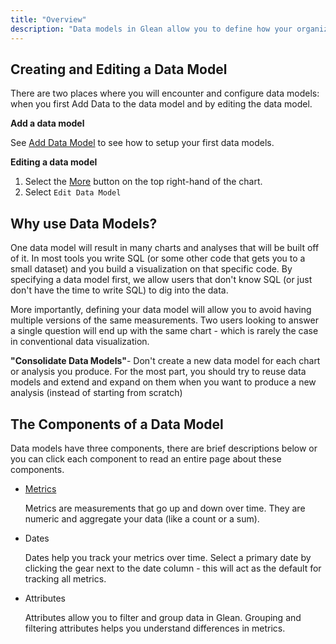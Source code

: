 ```yaml
---
title: "Overview"
description: "Data models in Glean allow you to define how your organization will measure, track and explore data. Defining the logic for your analytics upfront allows your users to dig in and analyze data without writing code or worrying about whether they can trust their results. This declarative workflow allows the analyst and data team to manage how you think about your business and Glean will build a user interface automatically that helps you explore that data."
---
```


## Creating and Editing a Data Model

There are two places where you will encounter and configure data models: when you first Add Data to the data model and by editing the data model.

**Add a data model**

See [Add Data Model](/data-modeling/add-data-model) to see how to setup your first data models.

**Editing a data model**

1. Select the [More](/visualizing-data/Chart-Menu) button on the top right-hand of the chart.
2. Select `Edit Data Model`

## Why use Data Models?

One data model will result in many charts and analyses that will be built off of it. In most tools you write SQL (or some other code that gets you to a small dataset) and you build a visualization on that specific code. By specifying a data model first, we allow users that don't know SQL (or just don't have the time to write SQL) to dig into the data.

More importantly, defining your data model will allow you to avoid having multiple versions of the same measurements. Two users looking to answer a single question will end up with the same chart - which is rarely the case in conventional data visualization.

<Info> **"Consolidate Data Models"**- Don't create a new data model for each chart or analysis you produce.  For the most part, you should try to reuse data models and extend and expand on them when you want to produce a new analysis (instead of starting from scratch) </Info>

## The Components of a Data Model

Data models have three components, there are brief descriptions below or you can click each component to read an entire page about these components.

- [Metrics](/data-modeling/metrics)

  Metrics are measurements that go up and down over time. They are numeric and aggregate your data (like a count or a sum).

- Dates

  Dates help you track your metrics over time. Select a primary date by clicking the gear next to the date column - this will act as the default for tracking all metrics.

- Attributes

  Attributes allow you to filter and group data in Glean. Grouping and filtering attributes helps you understand differences in metrics.
